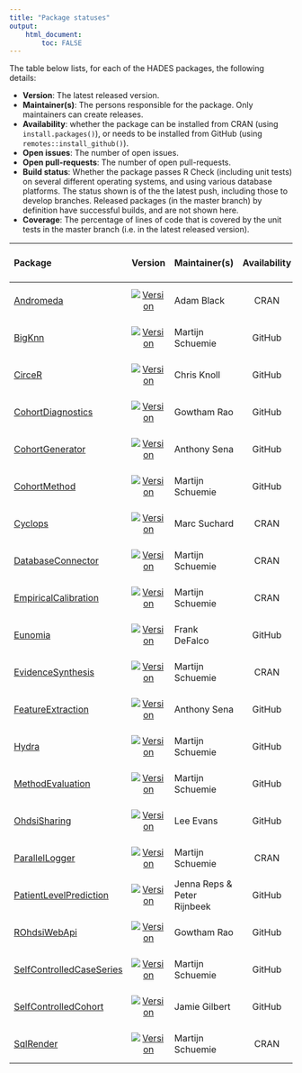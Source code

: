 ```yaml
---
title: "Package statuses"
output: 
    html_document:
        toc: FALSE
---
```


The table below lists, for each of the HADES packages, the following details:

- **Version**: The latest released version.
- **Maintainer(s)**: The persons responsible for the package. Only maintainers can create releases.
- **Availability**: whether the package can be installed from CRAN (using `install.packages()`), or needs to be installed from GitHub (using `remotes::install_github()`).
- **Open issues**: The number of open issues.
- **Open pull-requests**: The number of open pull-requests.
- **Build status**: Whether the package passes R Check (including unit tests) on several different operating systems, and using various database platforms. The status shown is of the  the latest push, including those to develop branches. Released packages (in the master branch) by definition have successful builds, and are not shown here.
- **Coverage**: The percentage of lines of code that is covered by the unit tests in the master branch (i.e. in the latest released version).


| Package            | Version | Maintainer(s)   | Availability | Open issues | Open pull-requests | Build status | Coverage   |
| :----------------- | :----: |:--------------- | :------: | :------: | :------: | :------------: | :----------: |
| [Andromeda](https://github.com/OHDSI/Andromeda) | [![Version](https://img.shields.io/github/r-package/v/ohdsi/Andromeda?label=%20)](https://ohdsi.github.io/Andromeda/) | Adam Black | CRAN | [![Open issues](https://img.shields.io/github/issues-raw/OHDSI/Andromeda?label=%20)](https://github.com/OHDSI/Andromeda/issues) | [![Open pull-requests](https://img.shields.io/github/issues-pr-raw/OHDSI/Andromeda?label=%20)](https://github.com/OHDSI/Andromeda/pulls) | [![Build Status](https://github.com/OHDSI/Andromeda/workflows/R-CMD-check/badge.svg)](https://github.com/OHDSI/Andromeda/actions?query=workflow%3AR-CMD-check) | [![codecov.io](https://codecov.io/github/OHDSI/Andromeda/coverage.svg?branch=master)](https://codecov.io/github/OHDSI/Andromeda?branch=master) |
| [BigKnn](https://github.com/OHDSI/BigKnn) | [![Version](https://img.shields.io/github/r-package/v/ohdsi/BigKnn?label=%20)](https://ohdsi.github.io/BigKnn/) | Martijn Schuemie  | GitHub | [![Open issues](https://img.shields.io/github/issues-raw/OHDSI/BigKnn?label=%20)](https://github.com/OHDSI/BigKnn/issues) | [![Open pull-requests](https://img.shields.io/github/issues-pr-raw/OHDSI/BigKnn?label=%20)](https://github.com/OHDSI/BigKnn/pulls) | [![Build Status](https://github.com/OHDSI/BigKnn/workflows/R-CMD-check/badge.svg)](https://github.com/OHDSI/BigKnn/actions?query=workflow%3AR-CMD-check) | [![codecov.io](https://codecov.io/github/OHDSI/BigKnn/coverage.svg?branch=master)](https://codecov.io/github/OHDSI/BigKnn?branch=master) |
| [CirceR](https://github.com/OHDSI/CirceR) | [![Version](https://img.shields.io/github/r-package/v/ohdsi/CirceR?label=%20)](https://ohdsi.github.io/CirceR/) | Chris Knoll | GitHub | [![Open issues](https://img.shields.io/github/issues-raw/OHDSI/CirceR?label=%20)](https://github.com/OHDSI/CirceR/issues) | [![Open pull-requests](https://img.shields.io/github/issues-pr-raw/OHDSI/CirceR?label=%20)](https://github.com/OHDSI/CirceR/pulls) | [![Build Status](https://github.com/OHDSI/CirceR/workflows/R-CMD-check/badge.svg)](https://github.com/OHDSI/CirceR/actions?query=workflow%3AR-CMD-check) | [![codecov.io](https://codecov.io/github/OHDSI/CirceR/coverage.svg?branch=master)](https://codecov.io/github/OHDSI/CirceR?branch=master) |
| [CohortDiagnostics](https://github.com/OHDSI/CohortDiagnostics) | [![Version](https://img.shields.io/github/r-package/v/ohdsi/CohortDiagnostics?label=%20)](https://ohdsi.github.io/CohortDiagnostics/) | Gowtham Rao | GitHub | [![Open issues](https://img.shields.io/github/issues-raw/OHDSI/CohortDiagnostics?label=%20)](https://github.com/OHDSI/CohortDiagnostics/issues) | [![Open pull-requests](https://img.shields.io/github/issues-pr-raw/OHDSI/CohortDiagnostics?label=%20)](https://github.com/OHDSI/CohortDiagnostics/pulls) | [![Build Status](https://github.com/OHDSI/CohortDiagnostics/workflows/R-CMD-check/badge.svg)](https://github.com/OHDSI/CohortDiagnostics/actions?query=workflow%3AR-CMD-check) | [![codecov.io](https://codecov.io/github/OHDSI/CohortDiagnostics/coverage.svg?branch=master)](https://codecov.io/github/OHDSI/CohortDiagnostics?branch=master) |
| [CohortGenerator](https://github.com/OHDSI/CohortGenerator) | [![Version](https://img.shields.io/github/r-package/v/ohdsi/CohortGenerator?label=%20)](https://ohdsi.github.io/CohortGenerator/) | Anthony Sena | GitHub | [![Open issues](https://img.shields.io/github/issues-raw/OHDSI/CohortGenerator?label=%20)](https://github.com/OHDSI/CohortGenerator/issues) | [![Open pull-requests](https://img.shields.io/github/issues-pr-raw/OHDSI/CohortGenerator?label=%20)](https://github.com/OHDSI/CohortGenerator/pulls) | [![Build Status](https://github.com/OHDSI/CohortGenerator/workflows/R-CMD-check/badge.svg)](https://github.com/OHDSI/CohortGenerator/actions?query=workflow%3AR-CMD-check) | [![codecov.io](https://codecov.io/github/OHDSI/CohortGenerator/coverage.svg?branch=master)](https://codecov.io/github/OHDSI/CohortGenerator?branch=master) |
| [CohortMethod](https://github.com/OHDSI/CohortMethod) | [![Version](https://img.shields.io/github/r-package/v/ohdsi/CohortMethod?label=%20)](https://ohdsi.github.io/CohortMethod/) | Martijn Schuemie  | GitHub | [![Open issues](https://img.shields.io/github/issues-raw/OHDSI/CohortMethod?label=%20)](https://github.com/OHDSI/CohortMethod/issues) | [![Open pull-requests](https://img.shields.io/github/issues-pr-raw/OHDSI/CohortMethod?label=%20)](https://github.com/OHDSI/CohortMethod/pulls) | [![Build Status](https://github.com/OHDSI/CohortMethod/workflows/R-CMD-check/badge.svg)](https://github.com/OHDSI/CohortMethod/actions?query=workflow%3AR-CMD-check) | [![codecov.io](https://codecov.io/github/OHDSI/CohortMethod/coverage.svg?branch=master)](https://codecov.io/github/OHDSI/CohortMethod?branch=master) |
| [Cyclops](https://github.com/OHDSI/Cyclops) | [![Version](https://img.shields.io/github/r-package/v/ohdsi/Cyclops?label=%20)](https://ohdsi.github.io/Cyclops/) | Marc Suchard | CRAN | [![Open issues](https://img.shields.io/github/issues-raw/OHDSI/Cyclops?label=%20)](https://github.com/OHDSI/Cyclops/issues) | [![Open pull-requests](https://img.shields.io/github/issues-pr-raw/OHDSI/Cyclops?label=%20)](https://github.com/OHDSI/Cyclops/pulls) | [![Build Status](https://github.com/OHDSI/Cyclops/workflows/R-CMD-check/badge.svg)](https://github.com/OHDSI/Cyclops/actions?query=workflow%3AR-CMD-check) | [![codecov.io](https://codecov.io/github/OHDSI/Cyclops/coverage.svg?branch=master)](https://codecov.io/github/OHDSI/Cyclops?branch=master) |
| [DatabaseConnector](https://github.com/OHDSI/DatabaseConnector) | [![Version](https://img.shields.io/github/r-package/v/ohdsi/DatabaseConnector?label=%20)](https://ohdsi.github.io/DatabaseConnector/) | Martijn Schuemie  | CRAN | [![Open issues](https://img.shields.io/github/issues-raw/OHDSI/DatabaseConnector?label=%20)](https://github.com/OHDSI/DatabaseConnector/issues) | [![Open pull-requests](https://img.shields.io/github/issues-pr-raw/OHDSI/DatabaseConnector?label=%20)](https://github.com/OHDSI/DatabaseConnector/pulls) | [![Build Status](https://github.com/OHDSI/DatabaseConnector/workflows/R-CMD-check/badge.svg)](https://github.com/OHDSI/DatabaseConnector/actions?query=workflow%3AR-CMD-check) | [![codecov.io](https://codecov.io/github/OHDSI/DatabaseConnector/coverage.svg?branch=master)](https://codecov.io/github/OHDSI/DatabaseConnector?branch=master) |
| [EmpiricalCalibration](https://github.com/OHDSI/EmpiricalCalibration) | [![Version](https://img.shields.io/github/r-package/v/ohdsi/EmpiricalCalibration?label=%20)](https://ohdsi.github.io/EmpiricalCalibration/) | Martijn Schuemie  | CRAN | [![Open issues](https://img.shields.io/github/issues-raw/OHDSI/EmpiricalCalibration?label=%20)](https://github.com/OHDSI/EmpiricalCalibration/issues) | [![Open pull-requests](https://img.shields.io/github/issues-pr-raw/OHDSI/EmpiricalCalibration?label=%20)](https://github.com/OHDSI/EmpiricalCalibration/pulls) | [![Build Status](https://github.com/OHDSI/EmpiricalCalibration/workflows/R-CMD-check/badge.svg)](https://github.com/OHDSI/EmpiricalCalibration/actions?query=workflow%3AR-CMD-check) | [![codecov.io](https://codecov.io/github/OHDSI/EmpiricalCalibration/coverage.svg?branch=master)](https://codecov.io/github/OHDSI/EmpiricalCalibration?branch=master) |
| [Eunomia](https://github.com/OHDSI/Eunomia) | [![Version](https://img.shields.io/github/r-package/v/ohdsi/Eunomia?label=%20)](https://ohdsi.github.io/Eunomia/) | Frank DeFalco | GitHub | [![Open issues](https://img.shields.io/github/issues-raw/OHDSI/Eunomia?label=%20)](https://github.com/OHDSI/Eunomia/issues) | [![Open pull-requests](https://img.shields.io/github/issues-pr-raw/OHDSI/Eunomia?label=%20)](https://github.com/OHDSI/Eunomia/pulls) | [![Build Status](https://github.com/OHDSI/Eunomia/workflows/R-CMD-check/badge.svg)](https://github.com/OHDSI/Eunomia/actions?query=workflow%3AR-CMD-check) | [![codecov.io](https://codecov.io/github/OHDSI/Eunomia/coverage.svg?branch=master)](https://codecov.io/github/OHDSI/Eunomia?branch=master) |
| [EvidenceSynthesis](https://github.com/OHDSI/EvidenceSynthesis) | [![Version](https://img.shields.io/github/r-package/v/ohdsi/EvidenceSynthesis?label=%20)](https://ohdsi.github.io/EvidenceSynthesis/) | Martijn Schuemie  | CRAN | [![Open issues](https://img.shields.io/github/issues-raw/OHDSI/EvidenceSynthesis?label=%20)](https://github.com/OHDSI/EvidenceSynthesis/issues) | [![Open pull-requests](https://img.shields.io/github/issues-pr-raw/OHDSI/EvidenceSynthesis?label=%20)](https://github.com/OHDSI/EvidenceSynthesis/pulls) | [![Build Status](https://github.com/OHDSI/EvidenceSynthesis/workflows/R-CMD-check/badge.svg)](https://github.com/OHDSI/EvidenceSynthesis/actions?query=workflow%3AR-CMD-check) | [![codecov.io](https://codecov.io/github/OHDSI/EvidenceSynthesis/coverage.svg?branch=master)](https://codecov.io/github/OHDSI/EvidenceSynthesis?branch=master) |
| [FeatureExtraction](https://github.com/OHDSI/FeatureExtraction) | [![Version](https://img.shields.io/github/r-package/v/ohdsi/FeatureExtraction?label=%20)](https://ohdsi.github.io/FeatureExtraction/) | Anthony Sena | GitHub | [![Open issues](https://img.shields.io/github/issues-raw/OHDSI/FeatureExtraction?label=%20)](https://github.com/OHDSI/FeatureExtraction/issues) | [![Open pull-requests](https://img.shields.io/github/issues-pr-raw/OHDSI/FeatureExtraction?label=%20)](https://github.com/OHDSI/FeatureExtraction/pulls) | [![Build Status](https://github.com/OHDSI/FeatureExtraction/workflows/R-CMD-check/badge.svg)](https://github.com/OHDSI/FeatureExtraction/actions?query=workflow%3AR-CMD-check) | [![codecov.io](https://codecov.io/github/OHDSI/FeatureExtraction/coverage.svg?branch=master)](https://codecov.io/github/OHDSI/FeatureExtraction?branch=master) |
| [Hydra](https://github.com/OHDSI/Hydra) | [![Version](https://img.shields.io/github/r-package/v/ohdsi/Hydra?label=%20)](https://ohdsi.github.io/Hydra/) | Martijn Schuemie  | GitHub | [![Open issues](https://img.shields.io/github/issues-raw/OHDSI/Hydra?label=%20)](https://github.com/OHDSI/Hydra/issues) | [![Open pull-requests](https://img.shields.io/github/issues-pr-raw/OHDSI/Hydra?label=%20)](https://github.com/OHDSI/Hydra/pulls) | [![Build Status](https://github.com/OHDSI/Hydra/workflows/R-CMD-check/badge.svg)](https://github.com/OHDSI/Hydra/actions?query=workflow%3AR-CMD-check) | [![codecov.io](https://codecov.io/github/OHDSI/Hydra/coverage.svg?branch=master)](https://codecov.io/github/OHDSI/Hydra?branch=master) |
| [MethodEvaluation](https://github.com/OHDSI/MethodEvaluation) | [![Version](https://img.shields.io/github/r-package/v/ohdsi/MethodEvaluation?label=%20)](https://ohdsi.github.io/MethodEvaluation/) | Martijn Schuemie  | GitHub | [![Open issues](https://img.shields.io/github/issues-raw/OHDSI/MethodEvaluation?label=%20)](https://github.com/OHDSI/MethodEvaluation/issues) | [![Open pull-requests](https://img.shields.io/github/issues-pr-raw/OHDSI/MethodEvaluation?label=%20)](https://github.com/OHDSI/MethodEvaluation/pulls) | [![Build Status](https://github.com/OHDSI/MethodEvaluation/workflows/R-CMD-check/badge.svg)](https://github.com/OHDSI/MethodEvaluation/actions?query=workflow%3AR-CMD-check) | [![codecov.io](https://codecov.io/github/OHDSI/MethodEvaluation/coverage.svg?branch=master)](https://codecov.io/github/OHDSI/MethodEvaluation?branch=master) |
| [OhdsiSharing](https://github.com/OHDSI/OhdsiSharing) | [![Version](https://img.shields.io/github/r-package/v/ohdsi/OhdsiSharing?label=%20)](https://ohdsi.github.io/OhdsiSharing/) | Lee Evans | GitHub | [![Open issues](https://img.shields.io/github/issues-raw/OHDSI/OhdsiSharing?label=%20)](https://github.com/OHDSI/OhdsiSharing/issues) | [![Open pull-requests](https://img.shields.io/github/issues-pr-raw/OHDSI/OhdsiSharing?label=%20)](https://github.com/OHDSI/OhdsiSharing/pulls) | [![Build Status](https://github.com/OHDSI/OhdsiSharing/workflows/R-CMD-check/badge.svg)](https://github.com/OHDSI/OhdsiSharing/actions?query=workflow%3AR-CMD-check) | [![codecov.io](https://codecov.io/github/OHDSI/OhdsiSharing/coverage.svg?branch=master)](https://codecov.io/github/OHDSI/OhdsiSharing?branch=master) |
| [ParallelLogger](https://github.com/OHDSI/ParallelLogger) | [![Version](https://img.shields.io/github/r-package/v/ohdsi/ParallelLogger?label=%20)](https://ohdsi.github.io/ParallelLogger/) | Martijn Schuemie  | CRAN | [![Open issues](https://img.shields.io/github/issues-raw/OHDSI/ParallelLogger?label=%20)](https://github.com/OHDSI/ParallelLogger/issues) | [![Open pull-requests](https://img.shields.io/github/issues-pr-raw/OHDSI/ParallelLogger?label=%20)](https://github.com/OHDSI/ParallelLogger/pulls) | [![Build Status](https://github.com/OHDSI/ParallelLogger/workflows/R-CMD-check/badge.svg)](https://github.com/OHDSI/ParallelLogger/actions?query=workflow%3AR-CMD-check) | [![codecov.io](https://codecov.io/github/OHDSI/ParallelLogger/coverage.svg?branch=master)](https://codecov.io/github/OHDSI/ParallelLogger?branch=master) |
| [PatientLevelPrediction](https://github.com/OHDSI/PatientLevelPrediction) | [![Version](https://img.shields.io/github/r-package/v/ohdsi/PatientLevelPrediction?label=%20)](https://ohdsi.github.io/PatientLevelPrediction/) | Jenna Reps & Peter Rijnbeek | GitHub | [![Open issues](https://img.shields.io/github/issues-raw/OHDSI/PatientLevelPrediction?label=%20)](https://github.com/OHDSI/PatientLevelPrediction/issues) | [![Open pull-requests](https://img.shields.io/github/issues-pr-raw/OHDSI/PatientLevelPrediction?label=%20)](https://github.com/OHDSI/PatientLevelPrediction/pulls) | [![Build Status](https://github.com/OHDSI/PatientLevelPrediction/workflows/R-CMD-check/badge.svg)](https://github.com/OHDSI/PatientLevelPrediction/actions?query=workflow%3AR-CMD-check) | [![codecov.io](https://codecov.io/github/OHDSI/PatientLevelPrediction/coverage.svg?branch=master)](https://codecov.io/github/OHDSI/PatientLevelPrediction?branch=master) |
| [ROhdsiWebApi](https://github.com/OHDSI/ROhdsiWebApi) | [![Version](https://img.shields.io/github/r-package/v/ohdsi/ROhdsiWebApi?label=%20)](https://ohdsi.github.io/ROhdsiWebApi/) | Gowtham Rao | GitHub | [![Open issues](https://img.shields.io/github/issues-raw/OHDSI/ROhdsiWebApi?label=%20)](https://github.com/OHDSI/ROhdsiWebApi/issues) | [![Open pull-requests](https://img.shields.io/github/issues-pr-raw/OHDSI/ROhdsiWebApi?label=%20)](https://github.com/OHDSI/ROhdsiWebApi/pulls) | [![Build Status](https://github.com/OHDSI/ROhdsiWebApi/workflows/R-CMD-check/badge.svg)](https://github.com/OHDSI/ROhdsiWebApi/actions?query=workflow%3AR-CMD-check) | [![codecov.io](https://codecov.io/github/OHDSI/ROhdsiWebApi/coverage.svg?branch=master)](https://codecov.io/github/OHDSI/ROhdsiWebApi?branch=master) |
| [SelfControlledCaseSeries](https://github.com/OHDSI/SelfControlledCaseSeries) | [![Version](https://img.shields.io/github/r-package/v/ohdsi/SelfControlledCaseSeries?label=%20)](https://ohdsi.github.io/SelfControlledCaseSeries/) | Martijn Schuemie  | GitHub | [![Open issues](https://img.shields.io/github/issues-raw/OHDSI/SelfControlledCaseSeries?label=%20)](https://github.com/OHDSI/SelfControlledCaseSeries/issues) | [![Open pull-requests](https://img.shields.io/github/issues-pr-raw/OHDSI/SelfControlledCaseSeries?label=%20)](https://github.com/OHDSI/SelfControlledCaseSeries/pulls) | [![Build Status](https://github.com/OHDSI/SelfControlledCaseSeries/workflows/R-CMD-check/badge.svg)](https://github.com/OHDSI/SelfControlledCaseSeries/actions?query=workflow%3AR-CMD-check) | [![codecov.io](https://codecov.io/github/OHDSI/SelfControlledCaseSeries/coverage.svg?branch=master)](https://codecov.io/github/OHDSI/SelfControlledCaseSeries?branch=master) |
| [SelfControlledCohort](https://github.com/OHDSI/SelfControlledCohort) | [![Version](https://img.shields.io/github/r-package/v/ohdsi/SelfControlledCohort?label=%20)](https://ohdsi.github.io/SelfControlledCohort/) | Jamie Gilbert | GitHub | [![Open issues](https://img.shields.io/github/issues-raw/OHDSI/SelfControlledCohort?label=%20)](https://github.com/OHDSI/SelfControlledCohort/issues) | [![Open pull-requests](https://img.shields.io/github/issues-pr-raw/OHDSI/SelfControlledCohort?label=%20)](https://github.com/OHDSI/SelfControlledCohort/pulls) | [![Build Status](https://github.com/OHDSI/SelfControlledCohort/workflows/R-CMD-check/badge.svg)](https://github.com/OHDSI/SelfControlledCohort/actions?query=workflow%3AR-CMD-check) | [![codecov.io](https://codecov.io/github/OHDSI/SelfControlledCohort/coverage.svg?branch=master)](https://codecov.io/github/OHDSI/SelfControlledCohort?branch=master) |
| [SqlRender](https://github.com/OHDSI/SqlRender) | [![Version](https://img.shields.io/github/r-package/v/ohdsi/SqlRender?label=%20)](https://ohdsi.github.io/SqlRender/) | Martijn Schuemie  | CRAN | [![Open issues](https://img.shields.io/github/issues-raw/OHDSI/SqlRender?label=%20)](https://github.com/OHDSI/SqlRender/issues) | [![Open pull-requests](https://img.shields.io/github/issues-pr-raw/OHDSI/SqlRender?label=%20)](https://github.com/OHDSI/SqlRender/pulls) | [![Build Status](https://github.com/OHDSI/SqlRender/workflows/R-CMD-check/badge.svg)](https://github.com/OHDSI/SqlRender/actions?query=workflow%3AR-CMD-check) | [![codecov.io](https://codecov.io/github/OHDSI/SqlRender/coverage.svg?branch=master)](https://codecov.io/github/OHDSI/SqlRender?branch=master) |

